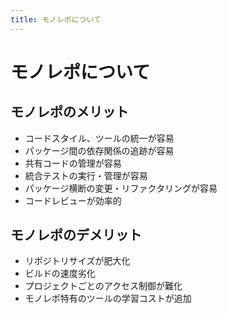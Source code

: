 ```yaml
---
title: モノレポについて
---
```


# モノレポについて

## モノレポのメリット

- コードスタイル、ツールの統一が容易
- パッケージ間の依存関係の追跡が容易
- 共有コードの管理が容易
- 統合テストの実行・管理が容易
- パッケージ横断の変更・リファクタリングが容易
- コードレビューが効率的

## モノレポのデメリット

- リポジトリサイズが肥大化
- ビルドの速度劣化
- プロジェクトごとのアクセス制御が難化
- モノレポ特有のツールの学習コストが追加
